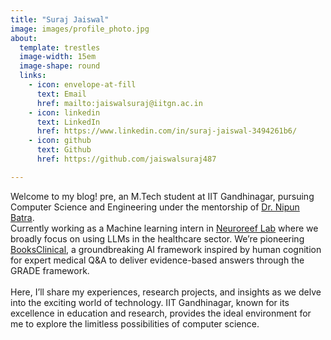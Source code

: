 ```yaml
---
title: "Suraj Jaiswal"
image: images/profile_photo.jpg
about: 
  template: trestles
  image-width: 15em
  image-shape: round
  links:
    - icon: envelope-at-fill
      text: Email
      href: mailto:jaiswalsuraj@iitgn.ac.in
    - icon: linkedin
      text: LinkedIn
      href: https://www.linkedin.com/in/suraj-jaiswal-3494261b6/
    - icon: github
      text: Github
      href: https://github.com/jaiswalsuraj487

---
```


Welcome to my blog! pre, an M.Tech student at IIT Gandhinagar, pursuing Computer Science and Engineering under the mentorship of [Dr. Nipun Batra](https://nipunbatra.github.io/).
<br> 
Currently working as a Machine learning intern in [Neuroreef Lab](https://www.linkedin.com/company/neuroreef-labs/) where we broadly focus on using LLMs in the healthcare sector. We're pioneering [BooksClinical](https://booksclinical.com/), a groundbreaking AI framework inspired by human cognition for expert medical Q&A to deliver evidence-based answers through the GRADE framework. 
<br>  
Here, I'll share my experiences, research projects, and insights as we delve into the exciting world of technology. IIT Gandhinagar, known for its excellence in education and research, provides the ideal environment for me to explore the limitless possibilities of computer science. 
